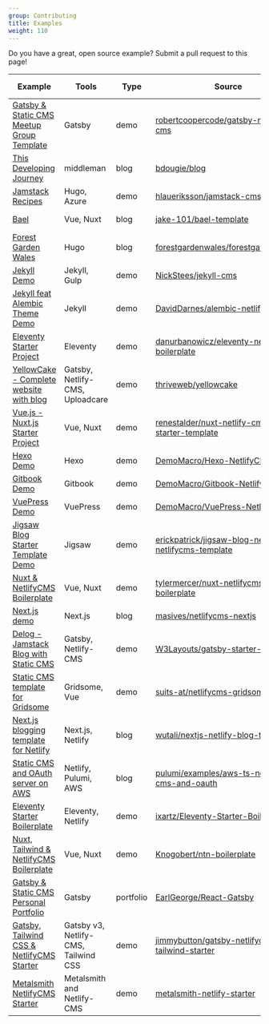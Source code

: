 ```yaml
---
group: Contributing
title: Examples
weight: 110
---
```


Do you have a great, open source example? Submit a pull request to this page!

Example | Tools | Type | Source | More info |
--- | --- | --- | --- | ---
[Gatsby & Static CMS Meetup Group Template](https://github.com/robertcoopercode/gatsby-netlify-cms) | Gatsby | demo | [robertcoopercode/gatsby-netlify-cms](https://github.com/robertcoopercode/gatsby-netlify-cms) | [blog post](https://blog.logrocket.com/gatsby-netlify-cms-a-perfect-pairing-d50d59d16f67)
[This Developing Journey](https://briandouglas.me) | middleman | blog | [bdougie/blog](https://github.com/bdougie/blog) | [blog post](https://www.netlify.com/blog/2017/04/20/creating-a-blog-with-middleman-and-netlify-cms/)
[Jamstack Recipes](https://jamstack-cms.netlify.com) | Hugo, Azure | demo | [hlaueriksson/jamstack-cms](https://github.com/hlaueriksson/jamstack-cms) | [blog post](http://conductofcode.io/post/managing-content-for-a-jamstack-site-with-netlify-cms/)
[Bael](https://bael-theme.jake101.com/) | Vue, Nuxt | blog | [jake-101/bael-template](https://github.com/jake-101/bael-template) | [blog post](https://bael-theme.jake101.com/blog/2018-06-19-top-10-reasons-why)
[Forest Garden Wales](https://www.forestgarden.wales/) | Hugo | blog | [forestgardenwales/forestgarden.wales](https://github.com/forestgardenwales/forestgarden.wales) | [blog post](https://www.forestgarden.wales/blog/now-using-netlify-cms/)
[Jekyll Demo](https://jekyll-netlifycms.netlify.com/) | Jekyll, Gulp | demo | [NickStees/jekyll-cms](https://github.com/NickStees/jekyll-cms) | [read me](https://github.com/NickStees/jekyll-cms)
[Jekyll feat Alembic Theme Demo](https://alembic-kit-demo.netlify.com/) | Jekyll | demo | [DavidDarnes/alembic-netlifycms-kit](https://github.com/daviddarnes/alembic-netlifycms-kit) | [read me](https://github.com/daviddarnes/alembic-netlifycms-kit#starter-kit-for-alembic-with-netlify-cms)
[Eleventy Starter Project](https://eleventy-netlify-boilerplate.netlify.com/) | Eleventy | demo | [danurbanowicz/eleventy-netlify-boilerplate](https://github.com/danurbanowicz/eleventy-netlify-boilerplate) | [read me](https://github.com/danurbanowicz/eleventy-netlify-boilerplate)
[YellowCake - Complete website with blog](https://yellowcake.netlify.com) | Gatsby, Netlify-CMS, Uploadcare | demo | [thriveweb/yellowcake](https://github.com/thriveweb/yellowcake/) | [blog post](https://thriveweb.com.au/the-lab/yellowcake-gatsby-react-js-starter-project/)
[Vue.js - Nuxt.js Starter Project](https://github.com/renestalder/nuxt-netlify-cms-starter-template) | Vue, Nuxt | demo | [renestalder/nuxt-netlify-cms-starter-template](https://github.com/renestalder/nuxt-netlify-cms-starter-template) | [read me](https://github.com/renestalder/nuxt-netlify-cms-starter-template)
[Hexo Demo](https://hexocms.imst.xyz/) | Hexo | demo | [DemoMacro/Hexo-NetlifyCMS](https://github.com/DemoMacro/Hexo-NetlifyCMS) | [read me](https://github.com/DemoMacro/Hexo-NetlifyCMS)
[Gitbook Demo](https://gitbook.imst.xyz/) | Gitbook | demo | [DemoMacro/Gitbook-NetlifyCMS](https://github.com/DemoMacro/Gitbook-NetlifyCMS) | [read me](https://github.com/DemoMacro/Gitbook-NetlifyCMS)
[VuePress Demo](https://vuepress.imst.xyz/) | VuePress | demo | [DemoMacro/VuePress-NetlifyCMS](https://github.com/DemoMacro/VuePress-NetlifyCMS) | [read me](https://github.com/DemoMacro/VuePress-NetlifyCMS)
[Jigsaw Blog Starter Template Demo](https://jigsaw-blog-netlify-netlifycms-template.netlify.com/) | Jigsaw | demo | [erickpatrick/jigsaw-blog-netlify-netlifycms-template](https://github.com/erickpatrick/jigsaw-blog-netlify-netlifycms-template) | [blog post](https://www.erickpatrick.net/blog/augmenting-tightenco-jigsaw-with-netlifycms/)
[Nuxt & NetlifyCMS Boilerplate](https://nuxt-netlifycms-boilerplate.netlify.com/) | Vue, Nuxt | demo | [tylermercer/nuxt-netlifycms-boilerplate](https://github.com/tylermercer/nuxt-netlifycms-boilerplate) | [read me](https://github.com/tylermercer/nuxt-netlifycms-boilerplate)
[Next.js demo](https://netlifycms-nextjs.netlify.com) | Next.js | blog | [masives/netlifycms-nextjs](https://github.com/masives/netlifycms-nextjs) | [read me](https://github.com/masives/netlifycms-nextjs)
[Delog - Jamstack Blog with Static CMS](https://delog-w3layouts.netlify.com/) | Gatsby, Netlify-CMS | demo | [W3Layouts/gatsby-starter-delog](https://github.com/W3Layouts/gatsby-starter-delog) | [blog post](https://w3layouts.com/articles/delog-gatsby-starter-netlify-cms/)
[Static CMS template for Gridsome](https://netlifycms-gridsome.suits.at/) | Gridsome, Vue | demo | [suits-at/netlifycms-gridsome](https://github.com/suits-at/netlifycms-gridsome) | [read me](https://github.com/suits-at/netlifycms-gridsome)
[Next.js blogging template for Netlify](https://nextjs-netlify-blog-template.netlify.app/) | Next.js, Netlify | blog | [wutali/nextjs-netlify-blog-template](https://github.com/wutali/nextjs-netlify-blog-template) | [read me](https://github.com/wutali/nextjs-netlify-blog-template)
[Static CMS and OAuth server on AWS](https://github.com/pulumi/examples/tree/master/aws-ts-netlify-cms-and-oauth) | Netlify, Pulumi, AWS | blog | [pulumi/examples/aws-ts-netlify-cms-and-oauth](https://github.com/pulumi/examples/tree/master/aws-ts-netlify-cms-and-oauth) | [blog post](https://www.pulumi.com/blog/deploying-the-infrastructure-of-oauth-server-for-cms-app/)
[Eleventy Starter Boilerplate](https://creativedesignsguru.com/demo/Eleventy-Starter-Boilerplate/eleventy-starter-boilerplate-presentation/) | Eleventy, Netlify | demo | [ixartz/Eleventy-Starter-Boilerplate](https://github.com/ixartz/Eleventy-Starter-Boilerplate) | [read me](https://github.com/ixartz/Eleventy-Starter-Boilerplate)
[Nuxt, Tailwind & NetlifyCMS Boilerplate](https://ntn-boilerplate.netlify.app/) | Vue, Nuxt | demo | [Knogobert/ntn-boilerplate](https://github.com/Knogobert/ntn-boilerplate) | [read me](https://github.com/Knogobert/ntn-boilerplate#readme)
[Gatsby & Static CMS Personal Portfolio](https://kind-mestorf-5a2bc0.netlify.com/) | Gatsby | portfolio | [EarlGeorge/React-Gatsby](https://github.com/EarlGeorge/React-Gatsby) | [read me](https://github.com/EarlGeorge/React-Gatsby/blob/master/README.md)
[Gatsby, Tailwind CSS & NetlifyCMS Starter](https://infallible-varahamihira-058515.netlify.app/) | Gatsby v3, Netlify-CMS, Tailwind CSS | demo | [jimmybutton/gatsby-netlifycms-tailwind-starter](https://github.com/jimmybutton/gatsby-netlifycms-tailwind-starter) | [read me](https://github.com/jimmybutton/gatsby-netlifycms-tailwind-starter#readme)
[Metalsmith NetlifyCMS Starter](https://metalsmith-netlify-starter.netlify.app/) | Metalsmith and Netlify-CMS | demo | [metalsmith-netlify-starter](https://github.com/wernerglinka/metalsmith-netlify-starter) | [read me](https://github.com/wernerglinka/metalsmith-netlify-starter#readme)